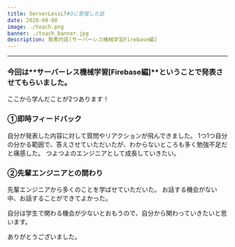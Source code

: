 ```yaml
---
title: ServerLessLT#3に登壇した話
date: 2020-09-08
image: ./teach.png
banner: ./teach_banner.jpg
description: 発表内容[サーバーレス機械学習Firebase編]
---
```




---

### 今回は**サーバーレス機械学習[Firebase編]**ということで発表させてもらいました。

ここから学んだことが2つあります！

### ①即時フィードバック

自分が発表した内容に対して質問やリアクションが飛んできました。
1つ1つ自分の分かる範囲で、答えさせていただいたが、わからないところも多く勉強不足だと痛感した。
つよつよのエンジニアとして成長していきたい。

### ②先輩エンジニアとの関わり
先輩エンジニアから多くのことを学ばせていただいた。
お話する機会がない中、お話することができてよかった。


自分は学生で関わる機会が少ないとおもうので、自分から関わっていきたいと思います。

ありがとうございました。